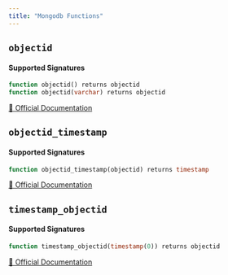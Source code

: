 ```yaml
---
title: "Mongodb Functions"
---
```


## `objectid`

#### Supported Signatures
```sql
function objectid() returns objectid
function objectid(varchar) returns objectid
```
[🔗 Official Documentation](https://trino.io/docs/current/connector/mongodb.html#objectid)

## `objectid_timestamp`

#### Supported Signatures
```sql
function objectid_timestamp(objectid) returns timestamp
```
[🔗 Official Documentation](https://trino.io/docs/current/functions/../connector/mongodb.html#objectid_timestamp)

## `timestamp_objectid`

#### Supported Signatures
```sql
function timestamp_objectid(timestamp(0)) returns objectid
```
[🔗 Official Documentation](https://trino.io/docs/current/functions/../connector/mongodb.html#timestamp_objectid)


